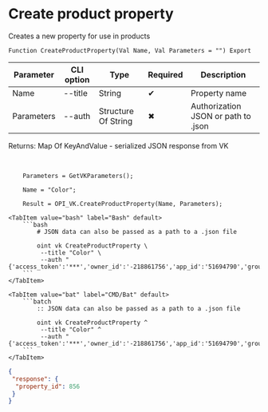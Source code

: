 ﻿---
sidebar_position: 2
---


# Create product property
 Creates a new property for use in products



`Function CreateProductProperty(Val Name, Val Parameters = "") Export`

  | Parameter | CLI option | Type | Required | Description |
  |-|-|-|-|-|
  | Name | --title | String | &#x2714; | Property name |
  | Parameters | --auth | Structure Of String | &#x2716; | Authorization JSON or path to .json |

  
  Returns:  Map Of KeyAndValue - serialized JSON response from VK

<br/>




```bsl title="1C:Enterprise/OneScript code example"
    Parameters = GetVKParameters();

    Name = "Color";

    Result = OPI_VK.CreateProductProperty(Name, Parameters);
```
 

 <Tabs>
  
    <TabItem value="bash" label="Bash" default>
        ```bash
            # JSON data can also be passed as a path to a .json file
            
            oint vk CreateProductProperty \
             --title "Color" \
             --auth "{'access_token':'***','owner_id':'-218861756','app_id':'51694790','group_id':'218861756'}"
        ```
    </TabItem>
  
    <TabItem value="bat" label="CMD/Bat" default>
        ```batch
            :: JSON data can also be passed as a path to a .json file
            
            oint vk CreateProductProperty ^
             --title "Color" ^
             --auth "{'access_token':'***','owner_id':'-218861756','app_id':'51694790','group_id':'218861756'}"
        ```
    </TabItem>
</Tabs>


```json title="Result"
{
 "response": {
  "property_id": 856
 }
}
```
